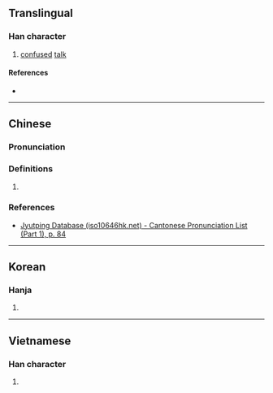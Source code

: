 {{character info}}
==Translingual==

===Han character===
{{Han char|rn=30|rad=口|as=21|sn=24|four=|canj=RTAW|ids=⿰口蘭}}

# [[confuse]]d [[talk]]

====References====
* {{Han ref|kx=0215.320|dkj=04658|dj=0439.040|hdz=10709.070|uh=56D2|ud=22226}}

----

==Chinese==
{{zh-forms}}

===Pronunciation===
{{zh-pron
|m=lán
|c=laan4
|mc=y
|oc=y
|cat=
}}

===Definitions===
{{zh-hanzi}}

# {{rfdef|zh|sort=口21}}

===References===
* [http://www.iso10646hk.net/jp/document/download.jsp Jyutping Database (iso10646hk.net) - Cantonese Pronunciation List (Part 1), p. 84]

----

==Korean==

===Hanja===
{{ko-hanja|hangeul=[[란]]|rv=ran|mr=ran}}

# {{rfdef|ko|sort=口21}}

----

==Vietnamese==

===Han character===
{{vi-hantu|[[rợn]]|rs=口21}}

# {{rfdef|vi|sort=口21}}